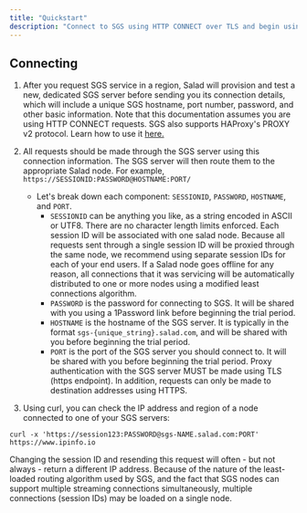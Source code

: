 ```yaml
---
title: "Quickstart"
description: "Connect to SGS using HTTP CONNECT over TLS and begin using it in production"
---
```


## Connecting

1. After you request SGS service in a region, Salad will provision and test a new, dedicated SGS server before sending you its connection details, which will include a unique SGS hostname, port number, password, and other basic information. 
<Note>Note that this documentation assumes you are using HTTP CONNECT requests. SGS also supports HAProxy's PROXY v2 protocol. Learn how to use it [here.](/gateway-service/proxy-v2)</Note>
2. All requests should be made through the SGS server using this connection information. The SGS server will then route them to the appropriate Salad node. For example, `https://SESSIONID:PASSWORD@HOSTNAME:PORT/`

    - Let's break down each component: `SESSIONID`, `PASSWORD`, `HOSTNAME`, and `PORT`.
        - `SESSIONID` can be anything you like, as a string encoded in ASCII or UTF8. There are no character length limits enforced. Each session ID will be associated with one salad node. Because all requests sent through a single session ID will be proxied through the same node, we recommend using separate session IDs for each of your end users. If a Salad node goes offline for any reason, all connections that it was servicing will be automatically distributed to one or more nodes using a modified least connections algorithm.
        - `PASSWORD` is the password for connecting to SGS. It will be shared with you using a 1Password link before beginning the trial period.
        - `HOSTNAME` is the hostname of the SGS server. It is typically in the format `sgs-{unique_string}.salad.com`, and will be shared with you before beginning the trial period.
        - `PORT` is the port of the SGS server you should connect to. It will be shared with you before beginning the trial period.
        <Note>Proxy authentication with the SGS server MUST be made using TLS (https endpoint). In addition, requests can only be made to destination addresses using HTTPS.</Note>
3. Using curl, you can check the IP address and region of a node connected to one of your SGS servers:
```shell sgs_connection.sh 
curl -x 'https://session123:PASSWORD@sgs-NAME.salad.com:PORT' https://www.ipinfo.io
```
<Note>Changing the session ID and resending this request will often - but not always - return a different IP address. Because of the nature of the least-loaded routing algorithm used by SGS, and the fact that SGS nodes can support multiple streaming connections simultaneously, multiple connections (session IDs) may be loaded on a single node.</Note>